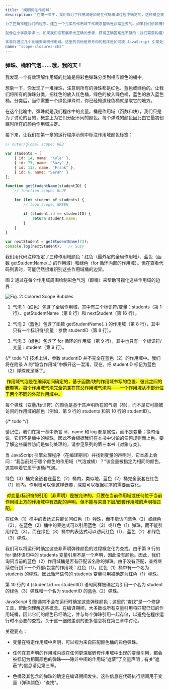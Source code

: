 ---
title: "阐明词法作用域"
description: "在第一章中，我们探讨了作用域是如何在代码编译过程中确定的，这种模型被称为“词法作用域”。“词法”一词指的是编译的第一阶段（词法分析/解析）。

为了正确推理我们的程序，建立一个扎实的作用域工作概念基础是非常重要的。如果我们依赖猜测和直觉，我们可能偶尔会得到正确的答案，但在很多情况下，我们的答案会偏离。这并不是成功的良方。

就像在小学数学课上，如果我们没有展示出正确的步骤，获得正确答案是不够的！我们需要构建准确且有用的心理模型，以此作为未来的基础。

本章将通过几个比喻来阐明作用域。这里的目标是思考你的程序是如何被 JavaScript 引擎处理的，以更接近 JavaScript 引擎的实际工作方式。"
name: "scope-closures-ch2"
---

### 弹珠、桶和气泡……哦，我的天！

我发现一个有效理解作用域的比喻是将彩色弹珠分类到相应颜色的桶中。

想象一下，你发现了一堆弹珠，注意到所有的弹珠都是红色、蓝色或绿色的。让我们将所有的弹珠分类，把红色的放入红色桶，绿色的放入绿色桶，蓝色的放入蓝色桶。分类后，当你需要一个绿色弹珠时，你已经知道绿色桶就是取它的地方。

在这个比喻中，弹珠就是我们程序中的变量。桶是作用域（函数和块），我们只是为了讨论的目的，概念上为它们分配不同的颜色。每个弹珠的颜色因此由它最初创建时所在的颜色作用域决定。

接下来，让我们在第一章的运行程序示例中标注作用域颜色标签：

```js
// outer/global scope: RED

var students = [
    { id: 14, name: "Kyle" },
    { id: 73, name: "Suzy" },
    { id: 112, name: "Frank" },
    { id: 6, name: "Sarah" }
];

function getStudentName(studentID) {
    // function scope: BLUE

    for (let student of students) {
        // loop scope: GREEN

        if (student.id == studentID) {
            return student.name;
        }
    }
}

var nextStudent = getStudentName(73);
console.log(nextStudent);   // Suzy
```

我们用代码注释指定了三种作用域颜色：红色（最外层的全局作用域）、蓝色（函数 getStudentName(..) 的作用域）和绿色（for 循环内部的作用域）。但在查看代码列表时，可能仍然很难识别这些作用域桶的边界。

图 2 通过在每个作用域周围绘制彩色气泡（即桶）来帮助可视化这些作用域的边界：

![Fig. 2: Colored Scope Bubbles](/assets/images/books/know-js/objects-classes/fig2.png)

1. 气泡 1（红色）包含了全局作用域，其中有三个标识符/变量：students（第 1 行）、getStudentName（第 8 行）和 nextStudent（第 16 行）。

2. 气泡 2（蓝色）包含了函数 getStudentName(..) 的作用域（第 8 行），其中只有一个标识符/变量：参数 studentID（第 8 行）。

3. 气泡 3（绿色）包含了 for 循环的作用域（第 9 行），其中也只有一个标识符/变量：student（第 9 行）。


{/* todo */}
<Callout icon="💡" type="info">
技术上讲，参数 studentID 并不完全在蓝色（2）的作用域中。我们将在附录 A 的“隐含作用域”中解开这一混淆。现在，把 studentID 标记为蓝色（2）弹珠就足够了。
</Callout>



&nbsp;<mark>作用域气泡是在编译期间确定的，基于函数/块的作用域书写的位置、彼此之间的嵌套等。每个作用域气泡完全包含在其父作用域气泡内——一个作用域从不部分位于两个不同的外部作用域中。</mark>

每个弹珠（变量/标识符）的颜色是基于其声明所在的气泡（桶），而不是它可能被访问的作用域的颜色（例如，第 9 行的 students 和第 10 行的 studentID）。

{/* todo */}
<Callout icon="💡" type="info">

请记住，我们在第一章中断言 id、name 和 log 都是属性，而不是变量；换句话说，它们不是桶中的弹珠，因此不会根据我们在本书中讨论的任何规则而上色。要了解这些属性访问是如何处理的，请参见系列的第三本书《对象与类》。

</Callout>

当 JavaScript 引擎处理程序（在编译期间）并找到变量的声明时，它本质上会问：“我当前处于哪个颜色的作用域（气泡或桶）？”该变量被指定为相同的颜色，这意味着它属于该桶/气泡。

绿色（3）桶完全嵌套在蓝色（2）桶内，类似地，蓝色（2）桶完全嵌套在红色（1）桶内。作用域可以像这样嵌套，深度可以根据程序的需要而变化。

&nbsp;<mark>对变量/标识符的引用（非声明）是被允许的，只要在当前作用域或任何位于当前作用域上方的作用域中有匹配的声明，但不能与来自下层/嵌套作用域的声明相匹配。</mark>

在红色（1）桶中的表达式只能访问红色（1）弹珠，而不能访问蓝色（2）或绿色（3）。在蓝色（2）桶中的表达式可以引用蓝色（2）或红色（1）弹珠，而不能引用绿色（3）。而在绿色（3）桶中的表达式可以访问红色（1）、蓝色（2）和绿色（3）弹珠。

我们可以将运行时确定这些非声明弹珠颜色的过程概念化为查找。由于第 9 行的 for 循环语句中的 students 变量引用不是一个声明，因此没有颜色。因此，我们询问当前的蓝色（2）作用域桶是否有匹配该名称的弹珠。由于没有匹配，查找继续进行到下一个外部/包含的作用域：红色（1）。红色（1）桶中有一个名为 students 的弹珠，因此循环语句的 students 变量引用被确定为红色（1）弹珠。

第 10 行的 if (student.id == studentID) 语句同样被确定为引用一个名为 student 的绿色（3）弹珠和一个名为 studentID 的蓝色（2）弹珠。

<Callout icon="💡" type="info">
JavaScript 引擎通常不会在运行时确定这些弹珠颜色；这里的“查找”是一个修辞工具，帮助你理解这些概念。在编译期间，大多数或所有变量引用将匹配已知的作用域桶，因此它们的颜色已经确定，并与每个弹珠引用一起存储，以避免在程序运行时不必要的查找。关于这一细微差别的更多信息将在第三章中讨论。
</Callout>


关键要点：

- 变量在特定作用域中声明，可以视为来自匹配颜色桶的彩色弹珠。

- 任何在其声明的作用域内或在任何更深层嵌套作用域中出现的变量引用，都会被标记为相同颜色的弹珠——除非中间的作用域“遮蔽”了变量声明；有关“遮蔽”的信息请见第三章。

- 色桶及其包含的弹珠的确定在编译期间发生。这些信息在代码执行期间用于变量（弹珠颜色）“查找”。